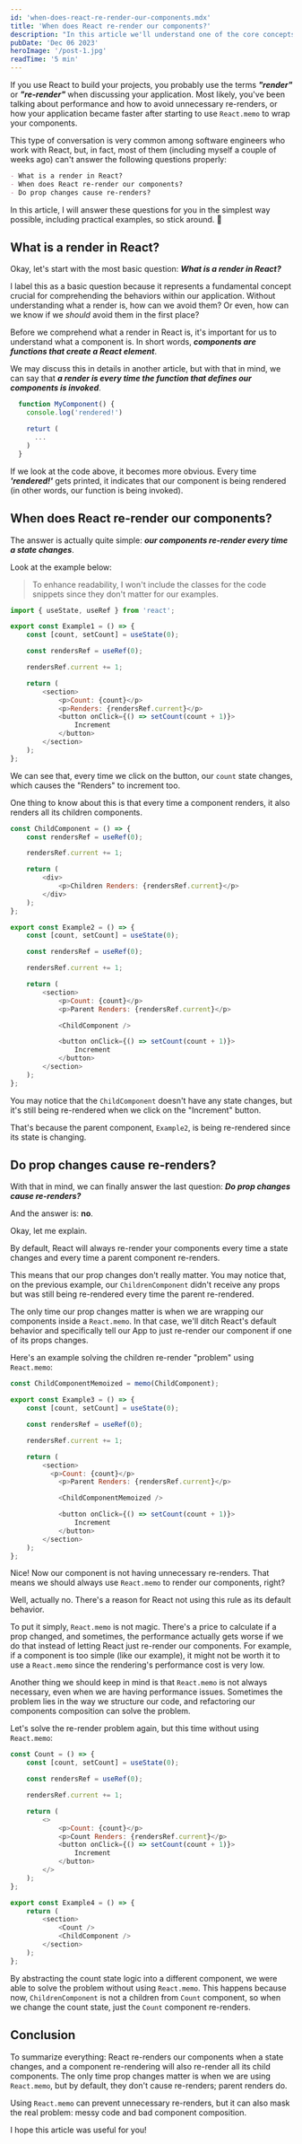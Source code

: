 ```yaml
---
id: 'when-does-react-re-render-our-components.mdx'
title: 'When does React re-render our components?'
description: "In this article we'll understand one of the core concepts of React: Rendering"
pubDate: 'Dec 06 2023'
heroImage: '/post-1.jpg'
readTime: '5 min'
---
```



If you use React to build your projects, you probably use the terms **_"render"_** or **_"re-render"_** when discussing your application. Most likely, you've been talking about performance and how to avoid unnecessary re-renders, or how your application became faster after starting to use `React.memo` to wrap your components.

This type of conversation is very common among software engineers who work with React, but, in fact, most of them (including myself a couple of weeks ago) can't answer the following questions properly:

```markdown
- What is a render in React?
- When does React re-render our components?
- Do prop changes cause re-renders?
```

In this article, I will answer these questions for you in the simplest way possible, including practical examples, so stick around. 🙂

## What is a render in React?

Okay, let's start with the most basic question: ***What is a render in React?***

I label this as a basic question because it represents a fundamental concept crucial for comprehending the behaviors within our application. Without understanding what a render is, how can we avoid them? Or even, how can we know if we _should_ avoid them in the first place?

Before we comprehend what a render in React is, it's important for us to understand what a component is. In short words, **_components are functions that create a React element_**.

We may discuss this in details in another article, but with that in mind, we can say that **_a render is every time the function that defines our components is invoked_**.

```javascript
  function MyComponent() {
    console.log('rendered!')

    returt (
      ...
    )
  }
```

If we look at the code above, it becomes more obvious. Every time ***'rendered!'*** gets printed, it indicates that our component is being rendered (in other words, our function is being invoked).

## When does React re-render our components?

The answer is actually quite simple: ***our components re-render every time a state changes***.

Look at the example below:

> To enhance readability, I won't include the classes for the code snippets since they don't matter for our examples.

```javascript
import { useState, useRef } from 'react';

export const Example1 = () => {
	const [count, setCount] = useState(0);

	const rendersRef = useRef(0);

	rendersRef.current += 1;

	return (
		<section>
			<p>Count: {count}</p>
			<p>Renders: {rendersRef.current}</p>
			<button onClick={() => setCount(count + 1)}>
				Increment
			</button>
		</section>
	);
};
```

<Example1 client:visible />

We can see that, every time we click on the button, our `count` state changes, which causes the "Renders" to increment too.

One thing to know about this is that every time a component renders, it also renders all its children components.


```javascript
const ChildComponent = () => {
	const rendersRef = useRef(0);

	rendersRef.current += 1;

	return (
		<div>
			<p>Children Renders: {rendersRef.current}</p>
		</div>
	);
};

export const Example2 = () => {
	const [count, setCount] = useState(0);

	const rendersRef = useRef(0);

	rendersRef.current += 1;

	return (
		<section>
			<p>Count: {count}</p>
			<p>Parent Renders: {rendersRef.current}</p>

			<ChildComponent />

			<button onClick={() => setCount(count + 1)}>
				Increment
			</button>
		</section>
	);
};
```

<Example2 client:visible />

You may notice that the `ChildComponent` doesn't have any state changes, but it's still being re-rendered when we click on the "Increment" button.

That's because the parent component, `Example2`, is being re-rendered since its state is changing.

## Do prop changes cause re-renders?

With that in mind, we can finally answer the last question: ***Do prop changes cause re-renders?***

And the answer is: **no**.

Okay, let me explain.

By default, React will always re-render your components every time a state changes and every time a parent component re-renders.

This means that our prop changes don't really matter. You may notice that, on the previous example, our `ChildrenComponent` didn't receive any props but was still being re-rendered every time the parent re-rendered.

The only time our prop changes matter is when we are wrapping our components inside a `React.memo`. In that case, we'll ditch React's default behavior and specifically tell our App to just re-render our component if one of its props changes.

Here's an example solving the children re-render "problem" using `React.memo`:

```javascript
const ChildComponentMemoized = memo(ChildComponent);

export const Example3 = () => {
	const [count, setCount] = useState(0);

	const rendersRef = useRef(0);

	rendersRef.current += 1;

	return (
		<section>
		  <p>Count: {count}</p>
			<p>Parent Renders: {rendersRef.current}</p>

			<ChildComponentMemoized />

			<button onClick={() => setCount(count + 1)}>
				Increment
			</button>
		</section>
	);
};

```

<Example3 client:visible />

Nice! Now our component is not having unnecessary re-renders. That means we should always use `React.memo` to render our components, right?

Well, actually no. There's a reason for React not using this rule as its default behavior.

To put it simply, `React.memo` is not magic. There's a price to calculate if a prop changed, and sometimes, the performance actually gets worse if we do that instead of letting React just re-render our components. For example, if a component is too simple (like our example), it might not be worth it to use a `React.memo` since the rendering's performance cost is very low.

Another thing we should keep in mind is that `React.memo` is not always necessary, even when we are having performance issues. Sometimes the problem lies in the way we structure our code, and refactoring our components composition can solve the problem.

Let's solve the re-render problem again, but this time without using `React.memo`:

```javascript
const Count = () => {
	const [count, setCount] = useState(0);

	const rendersRef = useRef(0);

	rendersRef.current += 1;

	return (
		<>
			<p>Count: {count}</p>
			<p>Count Renders: {rendersRef.current}</p>
			<button onClick={() => setCount(count + 1)}>
				Increment
			</button>
		</>
	);
};

export const Example4 = () => {
	return (
		<section>
			<Count />
			<ChildComponent />
		</section>
	);
};
```

<Example4 client:visible />

By abstracting the count state logic into a different component, we were able to solve the problem without using `React.memo`. This happens because now, `ChildrenComponent` is not a children from `Count` component, so when we change the count state, just the `Count` component re-renders.

## Conclusion

To summarize everything: React re-renders our components when a state changes, and a component re-rendering will also re-render all its child components. The only time prop changes matter is when we are using `React.memo`, but by default, they don't cause re-renders; parent renders do.

Using `React.memo` can prevent unnecessary re-renders, but it can also mask the real problem: messy code and bad component composition.

I hope this article was useful for you!
